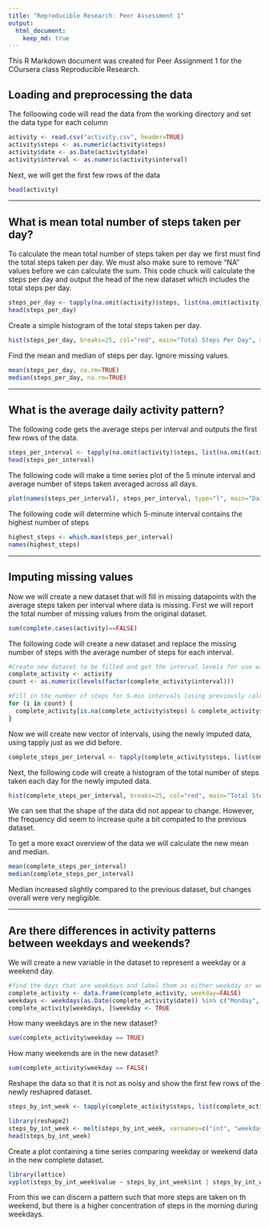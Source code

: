 ```yaml
---
title: "Reproducible Research: Peer Assessment 1"
output: 
  html_document:
    keep_md: true
---
```


This R Markdown document was created for Peer Assignment 1 for the COursera class Reproducible Research. 

## Loading and preprocessing the data

The folloowing code will read the data from the working directory and set the data type for each column

```r
activity <- read.csv("activity.csv", header=TRUE)
activity$steps <- as.numeric(activity$steps)
activity$date <- as.Date(activity$date)
activity$interval <- as.numeric(activity$interval)
```

Next, we will get the first few rows of the data

```r
head(activity)
```

***
## What is mean total number of steps taken per day?

To calculate the mean total number of steps taken per day we first must find the total steps taken per day. We must also make sure to remove "NA" values before we can calculate the sum. This code chuck will calculate the steps per day and output the head of the new dataset which includes the total steps per day.

```r
steps_per_day <- tapply(na.omit(activity)$steps, list(na.omit(activity)$date), sum)
head(steps_per_day)
```

Create a simple histogram of the total steps taken per day.

```r
hist(steps_per_day, breaks=25, col="red", main="Total Steps Per Day", xlab="The Total Steps Per Day", ylab="Frequency")
```

Find the mean and median of steps per day. Ignore missing values.   

```r
mean(steps_per_day, na.rm=TRUE)
median(steps_per_day, na.rm=TRUE)
```

***
## What is the average daily activity pattern?

The following code gets the average steps per interval and outputs the first few rows of the data.

```r
steps_per_interval <- tapply(na.omit(activity)$steps, list(na.omit(activity)$interval), mean)
head(steps_per_interval)
```

The following code will make a time series plot of the 5 minute interval and average number of steps taken averaged across all days.

```r
plot(names(steps_per_interval), steps_per_interval, type="l", main="Daily Activity Pattern", xlab="5 Minute Interval", ylab="Average Steps Per Interval", col="red", lwd=2)
```

The following code will determine which 5-minute interval contains the highest number of steps

```r
highest_steps <- which.max(steps_per_interval)
names(highest_steps)
```

***
## Imputing missing values

Now we will create a new dataset that will fill in missing datapoints with the average steps taken per interval where data is missing. First we will report the total number of missing values from the original dataset.

```r
sum(complete.cases(activity)==FALSE)
```

The following code will create a new dataset and replace the missing number of steps with the average number of steps for each interval. 

```r
#Create new dataset to be filled and get the interval levels for use with for loop
complete_activity <- activity
count <- as.numeric(levels(factor(complete_activity$interval)))

#Fill in the number of steps for 5-min intervals (using previously calculated steps_per_interval means) with missing values using a for loop
for (i in count) {
  complete_activity[is.na(complete_activity$steps) & complete_activity$interval==i, 1] <- steps_per_interval[names(steps_per_interval)==i][[1]]
} 
```

Now we will create new vector of intervals, using the newly imputed data, using tapply just as we did before.

```r
complete_steps_per_interval <- tapply(complete_activity$steps, list(complete_activity$date), sum)
```

Next, the following code will create a histogram of the total number of steps taken each day for the newly imputed data. 

```r
hist(complete_steps_per_interval, breaks=25, col="red", main="Total Steps Per Day, Imputed Data", xlab="The Total Steps Per Day", ylab="Frequency")
```

We can see that the shape of the data did not appear to change. However, the frequency did seem to increase quite a bit compated to the previous dataset. 

To get a more exact overview of the data we will calculate the new mean and median.

```r
mean(complete_steps_per_interval)
median(complete_steps_per_interval)
```

Median increased slightly compared to the previous dataset, but changes overall were very negligible. 

***
## Are there differences in activity patterns between weekdays and weekends?

We will create a new variable in the dataset to represent a weekday or a weekend day. 

```r
#find the days that are weekdays and label them as either weekday or weekend (assigning true or false)
complete_activity <- data.frame(complete_activity, weekday=FALSE)
weekdays <- weekdays(as.Date(complete_activity$date)) %in% c("Monday", "Tuesday", "Wednesday", "Thursday", "Friday")
complete_activity[weekdays, ]$weekday <- TRUE
```

How many weekdays are in the new dataset?

```r
sum(complete_activity$weekday == TRUE)
```

How many weekends are in the new dataset?

```r
sum(complete_activity$weekday == FALSE)
```

Reshape the data so that it is not as noisy and show the first few rows of the newly reshapred dataset.

```r
steps_by_int_week <- tapply(complete_activity$steps, list(complete_activity$interval, complete_activity$weekday), mean)

library(reshape2)
steps_by_int_week <- melt(steps_by_int_week, varnames=c("int", "weekday"))
head(steps_by_int_week)
```

Create a plot containing a time series comparing weekday or weekend data in the new complete dataset. 

```r
library(lattice)
xyplot(steps_by_int_week$value ~ steps_by_int_week$int | steps_by_int_week$weekday, type = "l", layout = c(1, 2), xlab = "Interval", ylab = "Number of steps")
```

From this we can discern a pattern such that more steps are taken on th weekend, but there is a higher concentration of steps in the morning during weekdays.